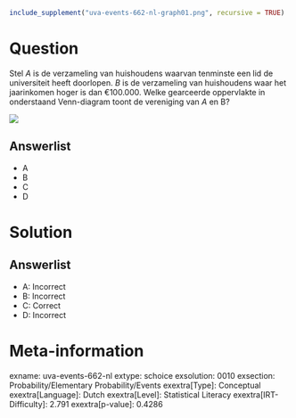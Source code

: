 ```r
include_supplement("uva-events-662-nl-graph01.png", recursive = TRUE)
```

Question
========

Stel *A* is de verzameling van huishoudens waarvan tenminste een lid de
universiteit heeft doorlopen. *B* is de verzameling van huishoudens waar
het jaarinkomen hoger is dan €100.000. Welke gearceerde oppervlakte in
onderstaand Venn-diagram toont de vereniging van *A* en B?

![](uva-events-662-nl-graph01.png)

Answerlist
----------

* A
* B
* C
* D

Solution
========

Answerlist
----------

* A: Incorrect
* B: Incorrect
* C: Correct
* D: Incorrect

Meta-information
================
exname: uva-events-662-nl
extype: schoice
exsolution: 0010
exsection: Probability/Elementary Probability/Events
exextra[Type]: Conceptual
exextra[Language]: Dutch
exextra[Level]: Statistical Literacy
exextra[IRT-Difficulty]: 2.791
exextra[p-value]: 0.4286
